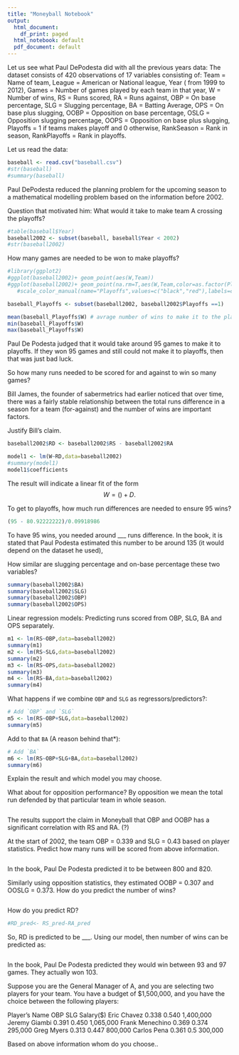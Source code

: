 ```yaml
---
title: "Moneyball Notebook"
output:
  html_document:
    df_print: paged
  html_notebook: default
  pdf_document: default
---
```

Let us see what Paul DePodesta did with all the previous years data:
The dataset consists of 420 observations of 17 variables consisting of:
Team = Name of team, 
League = American or National league, 
Year ( from 1999 to 2012), 
Games = Number of games played by each team in that year,
W = Number of wins, 
RS = Runs scored, 
RA = Runs against, 
OBP = On base percentage, 
SLG = Slugging percentage, 
BA = Batting Average, 
OPS = On base plus slugging, 
OOBP = Opposition on base percentage, 
OSLG = Opposition slugging percentage, 
OOPS = Opposition on base plus slugging, 
Playoffs = 1 if teams makes playoff and 0 otherwise, 
RankSeason = Rank in season,
RankPlayoffs = Rank in playoffs.

Let us read the data:

```r
baseball <- read.csv("baseball.csv")
#str(baseball)
#summary(baseball)
```
Paul DePodesta reduced the planning problem for the upcoming season to a mathematical modelling problem based on the information before 2002. 

Question that motivated him: What would it take to make team A crossing the playoffs?

```r
#table(baseball$Year)
baseball2002 <- subset(baseball, baseball$Year < 2002)
#str(baseball2002)

```

How many games are needed to be won to make playoffs?

```r
#library(ggplot2)
#ggplot(baseball2002)+ geom_point(aes(W,Team))
#ggplot(baseball2002)+ geom_point(na.rm=T,aes(W,Team,color=as.factor(Playoffs))) +
   #scale_color_manual(name="Playoffs",values=c("black","red"),labels=c("No","Yes")) +  #geom_vline(xintercept=95,color="blue",lwd=1) + geom_vline(xintercept=85,color="lightblue",lwd=1)

baseball_Playoffs <- subset(baseball2002, baseball2002$Playoffs ==1)

mean(baseball_Playoffs$W) # avrage number of wins to make it to the playoffs
min(baseball_Playoffs$W)
max(baseball_Playoffs$W)

```

Paul De Podesta judged that it would take around 95 games to make it to playoffs. If they won 95 games and still could not make it to playoffs, then that was just bad luck. 

So how many runs needed to be scored for and against to win so many games?

Bill James, the founder of sabermetrics had earlier noticed that over time, there was a fairly stable relationship between the total runs difference in a season for a team (for-against) and the number of wins are important factors.

Justify Bill's claim.

```r
baseball2002$RD <- baseball2002$RS - baseball2002$RA

model1 <- lm(W~RD,data=baseball2002)
#summary(model1)
model1$coefficients

```

The result will indicate a linear fit of the form $$W=()+D.$$ 

To get to playoffs, how much run differences are needed to ensure 95 wins?

```r
(95 - 80.92222222)/0.09918986 

```

To have 95 wins, you needed around ___ runs difference. 
In the book, it is stated that Paul Podesta estimated this number to be around 135 (it would depend on the dataset he used),

How similar are slugging percentage and on-base percentage these two variables?

```r
summary(baseball2002$BA)
summary(baseball2002$SLG)
summary(baseball2002$OBP)
summary(baseball2002$OPS)

```

Linear regression models: Predicting runs scored from OBP, SLG, BA and OPS separately.

```r
m1 <- lm(RS~OBP,data=baseball2002)
summary(m1)
m2 <- lm(RS~SLG,data=baseball2002)
summary(m2)
m3 <- lm(RS~OPS,data=baseball2002)
summary(m3)
m4 <- lm(RS~BA,data=baseball2002)
summary(m4)
```


What happens if we combine `OBP` and `SLG` as regressors/predictors?:
```r
# Add `OBP` and `SLG`
m5 <- lm(RS~OBP+SLG,data=baseball2002)
summary(m5)
```


Add to that `BA` (A reason behind that*):

```r
# Add `BA`
m6 <- lm(RS~OBP+SLG+BA,data=baseball2002)
summary(m6)
```

Explain the result and which model you may choose.

What about for opposition performance? By opposition we mean the total run defended by that particular team in whole season.

```r

```

The results support the claim in Moneyball that OBP and OOBP has a significant correlation with RS and RA. (?)

At the start of 2002, the team OBP = 0.339 and SLG = 0.43 based on player statistics. Predict how many runs will be scored from above information.

```r

```

In the book, Paul De Podesta predicted it to be between 800 and 820. 

Similarly using opposition statistics, they estimated OOBP = 0.307 and OOSLG = 0.373.
How do you predict the number of wins?

```r

```

How do you predict RD?

```r
#RD_pred<- RS_pred-RA_pred

```
 
So, RD is predicted to be ___. Using our model, then number of wins can be predicted as:
 
```r

``` 

In the book, Paul De Podesta predicted they would win between 93 and 97 games.  They actually won 103.

Suppose you are the General Manager of A, and you are selecting two players for your team. You have a budget of $1,500,000, and you have the choice between the following players:

Player's Name      OBP    SLG    Salary($)
 Eric Chavez      0.338  0.540   1,400,000
 Jeremy Giambi    0.391  0.450   1,065,000
 Frank Menechino  0.369  0.374     295,000
 Greg Myers       0.313  0.447     800,000
 Carlos Pena      0.361  0.5       300,000
 
Based on above information whom do you choose..

```r

```

